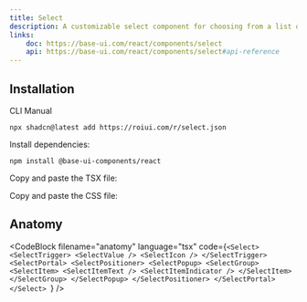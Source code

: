 ```yaml
---
title: Select
description: A customizable select component for choosing from a list of options.
links:
    doc: https://base-ui.com/react/components/select
    api: https://base-ui.com/react/components/select#api-reference
---
```


<ComponentPreview name="select-demo" />

## Installation

<InstallationTabs>

<InstallationTabsList>
    <InstallationTabsTrigger value="cli">CLI</InstallationTabsTrigger>
    <InstallationTabsTrigger value="manual">Manual</InstallationTabsTrigger>
</InstallationTabsList>

<InstallationTabsContent value="cli">

```package-install
npx shadcn@latest add https://roiui.com/r/select.json
```

</InstallationTabsContent>

<InstallationTabsContent value="manual">

Install dependencies:

```package-install
npm install @base-ui-components/react
```

Copy and paste the TSX file:

<ComponentSource
    src="registry/brook/ui/select/select.tsx"
    title="components/ui/select.tsx"
    collapsible={true}
/>

Copy and paste the CSS file:

<ComponentSource
    src="registry/brook/ui/select/select.module.css"
    title="components/ui/select.module.css"
    language="css"
    collapsible={true}
/>

</InstallationTabsContent>

</InstallationTabs>

## Anatomy

<CodeBlock
filename="anatomy"
  language="tsx"
  code={`<Select>
    <SelectTrigger>
        <SelectValue />
        <SelectIcon />
    </SelectTrigger>
    <SelectPortal>
        <SelectPositioner>
            <SelectPopup>
                <SelectGroup>
                    <SelectItem>
                        <SelectItemText />
                        <SelectItemIndicator />
                    </SelectItem>
                </SelectGroup>
            </SelectPopup>
        </SelectPositioner>
    </SelectPortal>
</Select>
`} />
